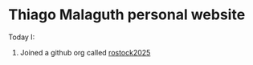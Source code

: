 # Thiago Malaguth personal website

Today I: 

1.  Joined a github org called [rostock2025](https://github.com/rostock2025/)

